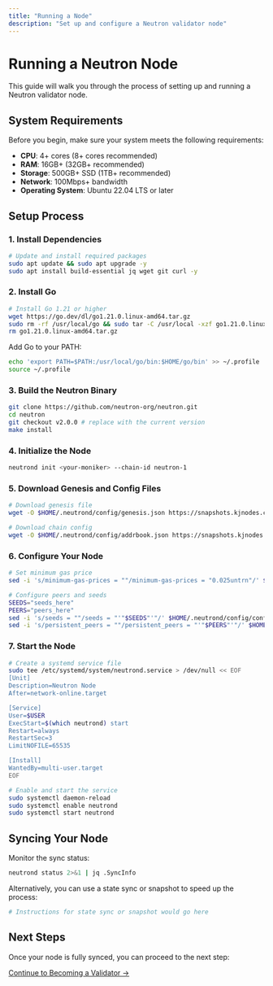 ```yaml
---
title: "Running a Node"
description: "Set up and configure a Neutron validator node"
---
```


# Running a Neutron Node

This guide will walk you through the process of setting up and running a Neutron validator node.

## System Requirements

Before you begin, make sure your system meets the following requirements:

- **CPU**: 4+ cores (8+ cores recommended)
- **RAM**: 16GB+ (32GB+ recommended)
- **Storage**: 500GB+ SSD (1TB+ recommended)
- **Network**: 100Mbps+ bandwidth
- **Operating System**: Ubuntu 22.04 LTS or later

## Setup Process

### 1. Install Dependencies

```bash
# Update and install required packages
sudo apt update && sudo apt upgrade -y
sudo apt install build-essential jq wget git curl -y
```

### 2. Install Go

```bash
# Install Go 1.21 or higher
wget https://go.dev/dl/go1.21.0.linux-amd64.tar.gz
sudo rm -rf /usr/local/go && sudo tar -C /usr/local -xzf go1.21.0.linux-amd64.tar.gz
rm go1.21.0.linux-amd64.tar.gz
```

Add Go to your PATH:

```bash
echo 'export PATH=$PATH:/usr/local/go/bin:$HOME/go/bin' >> ~/.profile
source ~/.profile
```

### 3. Build the Neutron Binary

```bash
git clone https://github.com/neutron-org/neutron.git
cd neutron
git checkout v2.0.0 # replace with the current version
make install
```

### 4. Initialize the Node

```bash
neutrond init <your-moniker> --chain-id neutron-1
```

### 5. Download Genesis and Config Files

```bash
# Download genesis file
wget -O $HOME/.neutrond/config/genesis.json https://snapshots.kjnodes.com/neutron/genesis.json

# Download chain config
wget -O $HOME/.neutrond/config/addrbook.json https://snapshots.kjnodes.com/neutron/addrbook.json
```

### 6. Configure Your Node

```bash
# Set minimum gas price
sed -i 's/minimum-gas-prices = ""/minimum-gas-prices = "0.025untrn"/' $HOME/.neutrond/config/app.toml

# Configure peers and seeds
SEEDS="seeds_here"
PEERS="peers_here"
sed -i 's/seeds = ""/seeds = "'"$SEEDS"'"/' $HOME/.neutrond/config/config.toml
sed -i 's/persistent_peers = ""/persistent_peers = "'"$PEERS"'"/' $HOME/.neutrond/config/config.toml
```

### 7. Start the Node

```bash
# Create a systemd service file
sudo tee /etc/systemd/system/neutrond.service > /dev/null << EOF
[Unit]
Description=Neutron Node
After=network-online.target

[Service]
User=$USER
ExecStart=$(which neutrond) start
Restart=always
RestartSec=3
LimitNOFILE=65535

[Install]
WantedBy=multi-user.target
EOF

# Enable and start the service
sudo systemctl daemon-reload
sudo systemctl enable neutrond
sudo systemctl start neutrond
```

## Syncing Your Node

Monitor the sync status:

```bash
neutrond status 2>&1 | jq .SyncInfo
```

Alternatively, you can use a state sync or snapshot to speed up the process:

```bash
# Instructions for state sync or snapshot would go here
```

## Next Steps

Once your node is fully synced, you can proceed to the next step:

<div className="mt-8">
  <a className="button-primary px-4 py-2 rounded text-white bg-primary hover:bg-opacity-90" href="/validators/becoming-a-validator">Continue to Becoming a Validator →</a>
</div> 